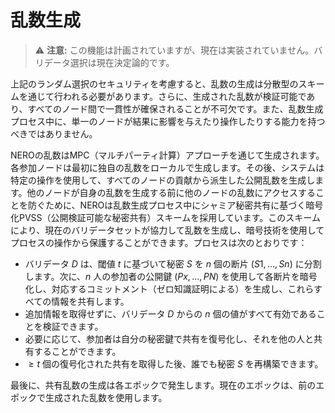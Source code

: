 
# 乱数生成

> ⚠️ **注意:** この機能は計画されていますが、現在は実装されていません。バリデータ選択は現在決定論的です。

上記のランダム選択のセキュリティを考慮すると、乱数の生成は分散型のスキームを通じて行われる必要があります。さらに、生成された乱数が検証可能であり、すべてのノード間で一貫性が確保されることが不可欠です。また、乱数生成プロセス中に、単一のノードが結果に影響を与えたり操作したりする能力を持つべきではありません。

NEROの乱数はMPC（マルチパーティ計算）アプローチを通じて生成されます。各参加ノードは最初に独自の乱数をローカルで生成します。その後、システムは特定の操作を使用して、すべてのノードの貢献から派生した公開乱数を生成します。他のノードが自身の乱数を生成する前に他のノードの乱数にアクセスすることを防ぐために、NEROは乱数生成プロセス中にシャミア秘密共有に基づく暗号化PVSS（公開検証可能な秘密共有）スキームを採用しています。このスキームにより、現在のバリデータセットが協力して乱数を生成し、暗号技術を使用してプロセスの操作から保護することができます。プロセスは次のとおりです：

* バリデータ $D$ は、閾値 $t$ に基づいて秘密 $S$ を $n$ 個の断片 $(S1,...,Sn)$ に分割します。次に、$n$ 人の参加者の公開鍵 $(Px,...,PN)$ を使用して各断片を暗号化し、対応するコミットメント（ゼロ知識証明による）を生成し、これらすべての情報を共有します。
* 追加情報を取得せずに、バリデータ $D$ からの $n$ 個の値がすべて有効であることを検証できます。
* 必要に応じて、参加者は自分の秘密鍵で共有を復号化し、それを他の人と共有することができます。
* $≥ t$ 個の復号化された共有を取得した後、誰でも秘密 $S$ を再構築できます。

最後に、共有乱数の生成は各エポックで発生します。現在のエポックは、前のエポックで生成された乱数を使用します。 

<PageFeedback path="/ja/core-concepts/consensus-mechanism/randomNumberGeneration" />
